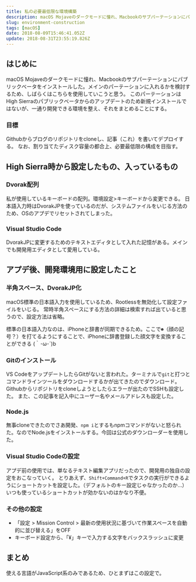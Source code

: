 ```yaml
---
title: 私の必要最低限な環境構築
description: macOS Mojaveのダークモードに憧れ、Macbookのサブパーテーションにパブリックベータをインストールした。メインのパーテーションに入れるかを検討するため、しばらくはこちらを使用していこうと思う。このパーテーションはHigh Sierraのパブリックベータからのアップデートのため新規インストールではないが、一通り開発できる環境を整え、それをまとめることにする。
slug: environment-construction
tags: [macOS]
date: 2018-08-09T15:46:41.052Z
update: 2018-08-31T23:55:19.826Z
---
```


## はじめに

macOS Mojaveのダークモードに憧れ、Macbookのサブパーテーションにパブリックベータをインストールした。メインのパーテーションに入れるかを検討するため、しばらくはこちらを使用していこうと思う。
このパーテーションはHigh Sierraのパブリックベータからのアップデートのため新規インストールではないが、一通り開発できる環境を整え、それをまとめることにする。

### 目標

Githubからブログのリポジトリをcloneし、記事（これ）を書いてデプロイする。
なお、割り当てたディスク容量の都合上、必要最低限の構成を目指す。


## High Sierra時から設定したもの、入っているもの

### Dvorak配列

私が使用しているキーボードの配列。環境設定>キーボードから変更できる。
日本語入力時はDvorakJPを使っているのだが、システムファイルをいじる方法のため、OSのアプデでリセットされてしまった。

### Visual Studio Code

DvorakJPに変更するためのテキストエディタとして入れた記憶がある。メインでも開発用エディタとして愛用している。

## アプデ後、開発環境用に設定したこと

### 半角スペース、DvorakJP化

macOS標準の日本語入力を使用しているため、Rootlessを無効化して設定ファイルをいじる。
常時半角スペースにする方法の詳細は検索すれば出ていると思うので、設定方法は省略。

標準の日本語入力なのは、iPhoneと辞書が同期できるため。ここで`☻`（顔の記号？）を打てるようにすることで、iPhoneに辞書登録した顔文字を変換することができる (｀･ω･´)b

### Gitのインストール

VS CodeをアップデートしたらGitがないと言われた。ターミナルで`git`と打つとコマンドラインツールをダウンロードするかが出てきたのでダウンロード。Githubからリポジトリをcloneしようとしたらエラーが出たのでSSHも設定した。
また、この記事を記入中にユーザー名やメールアドレスも設定した。

### Node.js

無事cloneできたのでさあ開発、`npm i`とするもnpmコマンドがないと怒られた。なのでNode.jsをインストールする。今回は公式のダウンローダーを使用した。

### Visual Studio Codeの設定

アプデ前の使用では、単なるテキスト編集アプリだったので、開発用の独自の設定をおこなっていく。
とりあえず、`Shift+Command+R`でタスクの実行ができるようにショートカットを設定した。（デフォルトのキー設定じゃなかったのか…）いつも使っているショートカットが効かないのはかなり不便。


### その他の設定

- 「設定 > Mission Control > 最新の使用状況に基づいて作業スペースを自動的に並び替える」をOFF
- キーボード設定から、「&yen;」キーで入力する文字をバックスラッシュに変更

## まとめ

使える言語がJavaScript系のみであるため、ひとまずはこの設定で。
